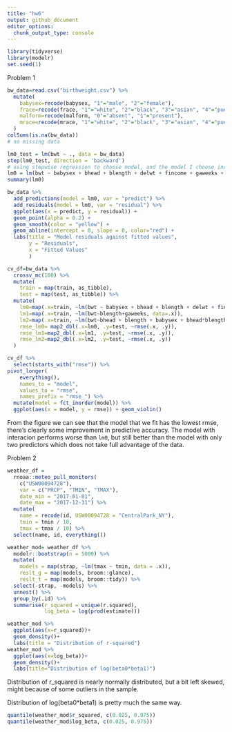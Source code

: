 ```yaml
---
title: "hw6"
output: github_document
editor_options: 
  chunk_output_type: console
---
```


```r
library(tidyverse)
library(modelr)
set.seed(1)
```

Problem 1
```r
bw_data=read.csv("birthweight.csv") %>% 
  mutate(
    babysex=recode(babysex, "1"="male", "2"="female"),
    frace=recode(frace, "1"="white", "2"="black", "3"="asian", "4"="puerto_rican", "8"="other", "9"="unknown"),
    malform=recode(malform, "0"="absent", "1"="present"),
    mrace=recode(mrace, "1"="white", "2"="black", "3"="asian", "4"="puerto_rican", "8"="other")
  )
colSums(is.na(bw_data)) 
# no missing data
```

```r
lm0_test = lm(bwt ~ ., data = bw_data)
step(lm0_test, direction = 'backward')
# using stepwise regression to choose model, and the model I choose including predictors: babysex, baby' s head circumference, baby's length and so on.
lm0 = lm(bwt ~ babysex + bhead + blength + delwt + fincome + gaweeks + mheight + mrace + parity + ppwt + smoken, data = bw_data)
summary(lm0)

bw_data %>% 
  add_predictions(model = lm0, var = "predict") %>% 
  add_residuals(model = lm0, var = "residual") %>%
  ggplot(aes(x = predict, y = residual)) + 
  geom_point(alpha = 0.2) +
  geom_smooth(color = "yellow") + 
  geom_abline(intercept = 0, slope = 0, color="red") +
  labs(title = "Model residuals against fitted values", 
       y = "Residuals",
       x = "Fitted Values"
       )
```

```r
cv_df=bw_data %>% 
  crossv_mc(100) %>% 
  mutate(
    train = map(train, as_tibble),
    test = map(test, as_tibble)) %>% 
  mutate(
    lm0=map(.x=train, ~lm(bwt ~ babysex + bhead + blength + delwt + fincome + gaweeks + mheight + mrace + parity + ppwt + smoken, data=.x)),
    lm1=map(.x=train, ~lm(bwt~blength+gaweeks, data=.x)),
    lm2=map(.x=train, ~lm(bwt~bhead + blength + babysex + bhead*blength+ blength*babysex + bhead*blength*babysex, data =.x)),
    rmse_lm0= map2_dbl(.x=lm0, .y=test, ~rmse(.x, .y)),
    rmse_lm1=map2_dbl(.x=lm1, .y=test, ~rmse(.x, .y)),
    rmse_lm2=map2_dbl(.x=lm2, .y=test, ~rmse(.x, .y))
  )

cv_df %>% 
  select(starts_with("rmse")) %>% 
pivot_longer(
    everything(),
    names_to = "model", 
    values_to = "rmse",
    names_prefix = "rmse_") %>% 
  mutate(model = fct_inorder(model)) %>% 
  ggplot(aes(x = model, y = rmse)) + geom_violin()
```

From the figure we can see that the model that we fit has the lowest rmse, there’s clearly some improvement in predictive accuracy. The model with interacion performs worse than `lm0`, but still better than the model with only two predictors which does not take full advantage of the data.

Problem 2
```r
weather_df = 
  rnoaa::meteo_pull_monitors(
    c("USW00094728"),
    var = c("PRCP", "TMIN", "TMAX"), 
    date_min = "2017-01-01",
    date_max = "2017-12-31") %>%
  mutate(
    name = recode(id, USW00094728 = "CentralPark_NY"),
    tmin = tmin / 10,
    tmax = tmax / 10) %>%
  select(name, id, everything())

weather_mod= weather_df %>% 
  modelr::bootstrap(n = 5000) %>% 
  mutate(
    models = map(strap, ~lm(tmax ~ tmin, data = .x)),
    reslt_g = map(models, broom::glance),
    reslt_t = map(models, broom::tidy)) %>% 
  select(-strap, -models) %>% 
  unnest() %>% 
  group_by(.id) %>%
  summarise(r_squared = unique(r.squared),
            log_beta = log(prod(estimate)))
```

```r
weather_mod %>% 
  ggplot(aes(x=r_squared))+
  geom_density()+
  labs(title = "Distribution of r-squared")
weather_mod %>% 
  ggplot(aes(x=log_beta))+
  geom_density()+
  labs(title="Distribution of log(beta0*beta1)")
```

Distribution of r_squared is nearly normally distributed, but a bit left skewed, might because of some outliers in the sample. 

Distribution of log(beta0*beta1) is pretty much the same way.
```r
quantile(weather_mod$r_squared, c(0.025, 0.975))
quantile(weather_mod$log_beta, c(0.025, 0.975))
```

